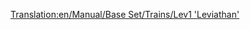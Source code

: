 [[Translation:en/Manual/Base Set/Trains/Lev1 'Leviathan']]
{{nl/Manual/Base Set/Trains/Treinen|Naam=Lev1 'Leviathan'
|Afbeelding=[[File:en/Manual/Base Set/Trains/Lev1leviathan.png]]
|Kosten=£82,031 ($164.062)
|Snelheid=402 km/h (251 mph)
|Gewicht=105 t
|Kracht=10,000 pk (7.457 kW)
|Onderhoudskosten=£3,515 ($7.030)
|Ontworpen=2020
|Levensduur=20
|Capaciteit=n.v.t.
|Omschrijving=Ondanks enkele betrouwbaarheidsproblemen, is deze locomotief een grote verbetering tegenover de monorail.

Vergeleken met de Millennium Z1, is de topsnelheid niet alleen 20% hoger, maar kan deze trein door de magnetische sporen ook heel lange en zware ladingen vervoeren.
|Real-life=Er is op heden geen gelijkaardige trein gevonden voor dit model. Misschien is de maglev binnen enkele jaren een echte technologie en kan je de eerste generatie maglevtreinen hier terugvinden.
}}